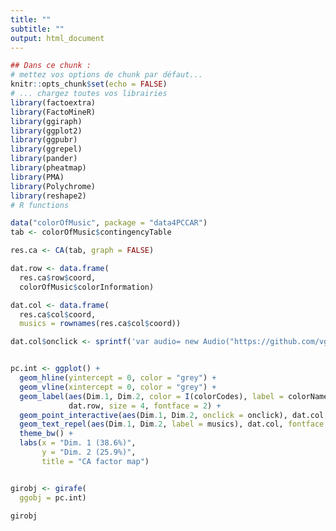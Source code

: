 ```yaml
---
title: ""
subtitle: ""
output: html_document
---
```


```r
## Dans ce chunk :
# mettez vos options de chunk par défaut...  
knitr::opts_chunk$set(echo = FALSE)
# ... chargez toutes vos librairies
library(factoextra)
library(FactoMineR)
library(ggiraph)
library(ggplot2)
library(ggpubr)
library(ggrepel)
library(pander)
library(pheatmap)
library(PMA)
library(Polychrome)
library(reshape2)
# R functions
```


```r
data("colorOfMusic", package = "data4PCCAR")
tab <- colorOfMusic$contingencyTable
```


```r
res.ca <- CA(tab, graph = FALSE)

dat.row <- data.frame(
  res.ca$row$coord,
  colorOfMusic$colorInformation)

dat.col <- data.frame(
  res.ca$col$coord, 
  musics = rownames(res.ca$col$coord))

dat.col$onclick <- sprintf('var audio= new Audio("https://github.com/vguillemot/colorofmusic/raw/main/music/%s.mp3"); audio.play();', c("videogame", "jazz", "country", "rap", "pop", "opera", "lowF", "highF", "middleF"))


pc.int <- ggplot() +
  geom_hline(yintercept = 0, color = "grey") +
  geom_vline(xintercept = 0, color = "grey") +
  geom_label(aes(Dim.1, Dim.2, color = I(colorCodes), label = colorNames),
             dat.row, size = 4, fontface = 2) +
  geom_point_interactive(aes(Dim.1, Dim.2, onclick = onclick), dat.col, shape = "♪", size = 4) +
  geom_text_repel(aes(Dim.1, Dim.2, label = musics), dat.col, fontface = 3) +
  theme_bw() +
  labs(x = "Dim. 1 (38.6%)",
       y = "Dim. 2 (25.9%)",
       title = "CA factor map")


girobj <- girafe(
  ggobj = pc.int)

girobj

```
